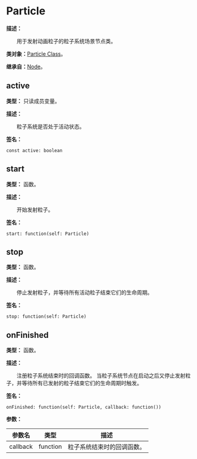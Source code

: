 # Particle

**描述：**

&emsp;&emsp;用于发射动画粒子的粒子系统场景节点类。

**类对象：**[Particle Class](/docs/api/Class%20Object/Particle)。

**继承自：**[Node](/docs/api/Class/Node)。

## active

**类型：** 只读成员变量。

**描述：**

&emsp;&emsp;粒子系统是否处于活动状态。

**签名：**
```tl
const active: boolean
```

## start

**类型：** 函数。

**描述：**

&emsp;&emsp;开始发射粒子。

**签名：**
```tl
start: function(self: Particle)
```

## stop

**类型：** 函数。

**描述：**

&emsp;&emsp;停止发射粒子，并等待所有活动粒子结束它们的生命周期。

**签名：**
```tl
stop: function(self: Particle)
```

## onFinished

**类型：** 函数。

**描述：**

&emsp;&emsp;注册粒子系统结束时的回调函数。
当粒子系统节点在启动之后又停止发射粒子，并等待所有已发射的粒子结束它们的生命周期时触发。

**签名：**
```tl
onFinished: function(self: Particle, callback: function())
```

**参数：**

| 参数名 | 类型 | 描述 |
| --- | --- | --- |
| callback | function | 粒子系统结束时的回调函数。 |